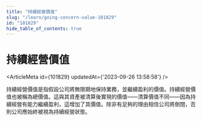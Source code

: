 ```yaml
---
title: "持續經營價值"
slug: "/learn/going-concern-value-101829"
id: "101829"
hide_table_of_contents: true
---
```



# 持續經營價值

<ArticleMeta id={101829} updatedAt={'2023-09-26 13:58:58'} />
<div className='border-solid border-b border-t-0 my-4 border-[var(--ifm-color-gray-300)]' />

持續經營價值是指假設公司將無限期地保持業務，並繼續盈利的價值。持續經營價值也被稱為總價值。這與其資產被清算後實現的價值——清算價值不同——因為持續經營有能力繼續盈利，這增加了其價值。除非有足夠的理由相信公司將倒閉，否則公司應始終被視為持續經營狀態。
